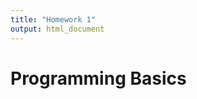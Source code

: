 ```yaml
---
title: "Homework 1"
output: html_document
---
```


# Programming Basics

<!--

Covers basics of R, including working directory questions

 -->
